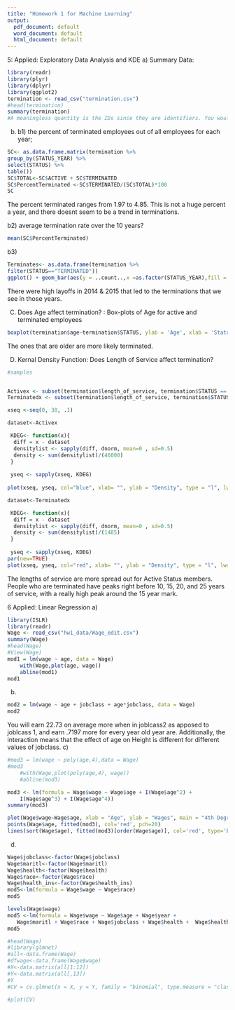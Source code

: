 ```yaml
---
title: "Homework 1 for Machine Learning"
output:
  pdf_document: default
  word_document: default
  html_document: default
---
```


5: Applied: Exploratory Data Analysis and KDE 
a) Summary Data:
  
```r
library(readr)
library(plyr)
library(dplyr)
library(ggplot2)
termination <- read_csv("termination.csv")
#head(termination)
summary(termination)
#A meaningless quantity is the IDs since they are identifiers. You wouldnt need summary stastics on them as there is no numerical meaning. Otherwise I think all the data looks good.
```
b)
b1) the percent of terminated employees out of all employees for each year; 
```r
SC<- as.data.frame.matrix(termination %>%
group_by(STATUS_YEAR) %>%
select(STATUS) %>%
table())
SC$TOTAL<-SC$ACTIVE + SC$TERMINATED
SC$PercentTerminated <-SC$TERMINATED/(SC$TOTAL)*100
SC
```
The percent terminated ranges from 1.97 to 4.85. This is not a huge percent a year, and there doesnt seem to be a trend in terminations.


b2) average termination rate over the 10 years?
```r
mean(SC$PercentTerminated)
```
b3)

```r

Terminates<- as.data.frame(termination %>%
filter(STATUS=="TERMINATED"))
ggplot() + geom_bar(aes(y = ..count..,x =as.factor(STATUS_YEAR),fill = as.factor(termreason_desc)),data=Terminates,position = position_stack())
```
There were high layoffs in 2014 & 2015 that led to the terminations that we see in those years.

C) Does Age affect termination? : Box-plots of Age for active and terminated employees 

```r
boxplot(termination$age~termination$STATUS, ylab = 'Age', xlab = 'Status', main = 'Summary of Status and Age')
```
The ones that are older are more likely terminated.

D) Kernal Density Function: Does Length of Service affect termination? 
```r
#samples


Activex <- subset(termination$length_of_service, termination$STATUS == "ACTIVE")
Terminatedx <- subset(termination$length_of_service, termination$STATUS == "TERMINATED")

xseq <-seq(0, 30, .1)

dataset<-Activex

 KDEG<- function(x){
  diff = x - dataset
  densitylist <- sapply(diff, dnorm, mean=0 , sd=0.5)
  density <- sum(densitylist)/(46000)
 }
 
 yseq <- sapply(xseq, KDEG)
 
plot(xseq, yseq, col="blue", xlab= "", ylab = "Density", type = "l", lwd=2, cex=2, ylim = c(0, 0.3))

dataset<-Terminatedx

 KDEG<- function(x){
  diff = x - dataset
  densitylist <- sapply(diff, dnorm, mean=0 , sd=0.5)
  density <- sum(densitylist)/(1485)
 }
 
 yseq <- sapply(xseq, KDEG)
par(new=TRUE) 
plot(xseq, yseq, col="red", xlab= "", ylab = "Density", type = "l", lwd=2, cex=2, ylim = c(0, 0.3))


```
The lengths of service are more spread out for Active Status members. People who are terminated have peaks right before 10, 15, 20, and 25 years of service, with a really high peak around the 15 year mark.


6 Applied: Linear Regression 
a)
```r
library(ISLR)
library(readr)
Wage <- read_csv("hw1_data/Wage_edit.csv")
summary(Wage)
#head(Wage)
#View(Wage)
mod1 = lm(wage ~ age, data = Wage)
	with(Wage,plot(age, wage))
	abline(mod1)
mod1
```
b)
```r

mod2 = lm(wage ~ age + jobclass + age*jobclass, data = Wage)
mod2
```
You  will earn 22.73 on average more when in joblcass2 as apposed to joblcass 1, and earn .7197 more for every year old year are. Additionally, the interaction means that the effect of age on Height is different for different values of jobclass.
c)
```r
#mod3 = lm(wage ~ poly(age,4),data = Wage)
#mod3
	#with(Wage,plot(poly(age,4), wage))
	#abline(mod3)

mod3 <- lm(formula = Wage$wage ~ Wage$age + I(Wage$age^2) + 
    I(Wage$age^3) + I(Wage$age^4))
summary(mod3)

plot(Wage$wage~Wage$age, xlab = "Age", ylab = "Wages", main = "4th Degree Plot")
points(Wage$age, fitted(mod3), col='red', pch=20)
lines(sort(Wage$age), fitted(mod3)[order(Wage$age)], col='red', type='b')

```
d)
```r
Wage$jobclass<-factor(Wage$jobclass)
Wage$maritl<-factor(Wage$maritl)
Wage$health<-factor(Wage$health)
Wage$race<-factor(Wage$race)
Wage$health_ins<-factor(Wage$health_ins)
mod5<-lm(formula = Wage$wage ~ Wage$race)
mod5

levels(Wage$wage)
mod5 <-lm(formula = Wage$wage ~ Wage$age + Wage$year + 
   Wage$maritl + Wage$race + Wage$jobclass + Wage$health +  Wage$health_ins + Wage$age*Wage$year + Wage$age*Wage$maritl + Wage$age*Wage$race+ Wage$age*Wage$jobclass + Wage$age*Wage$health + Wage$age*Wage$health_ins + Wage$year*Wage$maritl + Wage$year*Wage$race + Wage$year*Wage$jobclass + Wage$year*Wage$health + Wage$year*Wage$health_ins  + Wage$race*Wage$health  + Wage$race*Wage$health_ins + Wage$jobclass*Wage$health +Wage$jobclass*Wage$health_ins + Wage$health*Wage$health_ins )
mod5
```





```r
#head(Wage)
#library(glmnet)
#all<-data.frame(Wage)
#dfwage<-data.frame(Wage$wage)
#X<-data.matrix(all[1:12])
#Y<-data.matrix(all[,13])
#Y
#CV = cv.glmnet(x = X, y = Y, family = "binomial", type.measure = "class", alpha = 1, nlambda = 100)

#plot(CV)
```



